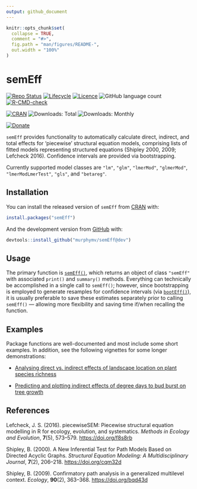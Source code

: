 ```yaml
---
output: github_document
---
```


<!-- README.md is generated from README.Rmd. Please edit that file -->

```r
knitr::opts_chunk$set(
  collapse = TRUE,
  comment = "#>",
  fig.path = "man/figures/README-",
  out.width = "100%"
)
```

# semEff

<!-- badges: start -->

[![Repo Status](https://www.repostatus.org/badges/latest/active.svg)](https://www.repostatus.org/) [![Lifecycle](https://img.shields.io/badge/lifecycle-experimental-orange.svg?label=Lifecycle)](https://lifecycle.r-lib.org/articles/stages.html) [![Licence](https://img.shields.io/badge/License-GPL3-green.svg)](https://www.gnu.org/licenses/gpl-3.0.en.html) ![GitHub language count](https://img.shields.io/github/languages/count/murphymv/semEff?label=Languages) [![R-CMD-check](https://github.com/murphymv/semEff/workflows/R-CMD-check/badge.svg)](https://github.com/murphymv/semEff/actions)

[![CRAN](https://www.r-pkg.org/badges/version/semEff?color=blue)](https://CRAN.R-project.org/package=semEff) ![Downloads: Total](http://cranlogs.r-pkg.org/badges/grand-total/semEff) ![Downloads: Monthly](https://cranlogs.r-pkg.org/badges/semEff)

[![Donate](https://img.shields.io/badge/PayPal-Donate%20to%20Author-yellow.svg)](https://paypal.me/murphymv1)

<!-- badges: end -->

`semEff` provides functionality to automatically calculate direct, indirect, and total effects for 'piecewise' structural equation models, comprising lists of fitted models representing structured equations (Shipley 2000, 2009; Lefcheck 2016). Confidence intervals are provided via bootstrapping.

Currently supported model classes are `"lm"`, `"glm"`, `"lmerMod"`, `"glmerMod"`, `"lmerModLmerTest"`, `"gls"`, and `"betareg"`.

## Installation

You can install the released version of `semEff` from [CRAN](https://CRAN.R-project.org) with:

``` r
install.packages("semEff")
```

And the development version from [GitHub](https://github.com/) with:

``` r
devtools::install_github("murphymv/semEff@dev")
```

## Usage

The primary function is [`semEff()`](https://murphymv.github.io/semEff/reference/semEff.html), which returns an object of class `"semEff"` with associated `print()` and `summary()` methods. Everything can technically be accomplished in a single call to `semEff()`; however, since bootstrapping is employed to generate resamples for confidence intervals (via [`bootEff()`](https://murphymv.github.io/semEff/reference/bootEff.html)), it is usually preferable to save these estimates separately prior to calling `semEff()` — allowing more flexibility and saving time if/when recalling the function.

## Examples

Package functions are well-documented and most include some short examples. In addition, see the following vignettes for some longer demonstrations:

-   [Analysing direct vs. indirect effects of landscape location on plant species richness](https://murphymv.github.io/semEff/articles/semEff.html)

-   [Predicting and plotting indirect effects of degree days to bud burst on tree growth](https://murphymv.github.io/semEff/articles/prediction.html)

## References

Lefcheck, J. S. (2016). piecewiseSEM: Piecewise structural equation modelling in R for ecology, evolution, and systematics. *Methods in Ecology and Evolution*, **7**(5), 573–579. <https://doi.org/f8s8rb>

Shipley, B. (2000). A New Inferential Test for Path Models Based on Directed Acyclic Graphs. *Structural Equation Modeling: A Multidisciplinary Journal*, **7**(2), 206–218. <https://doi.org/cqm32d>

Shipley, B. (2009). Confirmatory path analysis in a generalized multilevel context. *Ecology*, **90**(2), 363–368. <https://doi.org/bqd43d>
